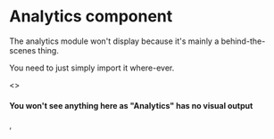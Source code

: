
<Meta title="Core|Analytics" component={Analytics} />

# Analytics component

The analytics module won't display because it's mainly a behind-the-scenes thing.

You need to just simply import it where-ever.

<Preview>
  <Story name="Example" parameters={{ chromatic: { disable: true } }}>
    <>
      <h4>You won&apos;t see anything here as &quot;Analytics&quot; has no visual output</h4>,
      <Analytics id={props.uuid} flags={props.flags} />
    </>
  </Story>
</Preview>
